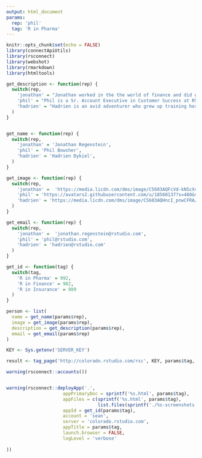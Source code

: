 ```yaml
---
output: html_document
params:
  rep: 'phil'
  tag: 'R in Pharma'
---
```


```r
knitr::opts_chunk$set(echo = FALSE)
library(connectApiUtils)
library(rsconnect)
library(webshot)
library(rmarkdown)
library(htmltools)
```

```r
get_description <- function(rep) {
  switch(rep, 
    'jonathan' = "Jonathan worked in the the world of finance and did graduate work in political economy before joining RStudio.  He has very little free time, but if he had more he would enjoy skiing, SCUBA diving, squash and tennis.",
    'phil' = "Phil is a Sr. Account Executive in Customer Success at RStudio. His background is in analytical programs and consulting. He has experience at a number of technology and consulting corporations working in data science teams and delivering innovative data products.",
    'hadrien' = "Hadrien is an avid adventurer who grew up training horses. He now continues to ride on weekends along with trail running and working towards his private pilot’s license. He fell in love with data science and R after college and has worked in various industries including tech and insurance. He is now a member of the customer success team at RStudio."
  )
}


get_name <- function(rep) {
  switch(rep, 
    'jonathan' = 'Jonathan Regenstein',
    'phil' = 'Phil Bowsher',
    'hadrien' = 'Hadrien Dykiel',
  )
}

get_image <- function(rep) {
  switch(rep,
    'jonathan' =  'https://media.licdn.com/dms/image/C5603AQFcVd-kNScX4g/profile-displayphoto-shrink_800_800/0?e=1526828400&v=alpha&t=T3HdHKPJyz_G-Kvk0UDTu1uNQAE-UxAjhrLyUFZv8A4',
    'phil' = 'https://avatars2.githubusercontent.com/u/18560137?s=460&v=4',
    'hadrien' = 'https://media.licdn.com/dms/image/C5603AQHncI_pnwCFRA/profile-displayphoto-shrink_800_800/0?e=1526828400&v=alpha&t=pE_0xNwYxn-cUskaGd4z1ZuPKzg9F8vFpkAvtU44yrU'
  )
}

get_email <- function(rep) {
  switch(rep, 
    'jonathan' =  'jonathan.regenstein@rstudio.com',
    'phil' = 'phil@rstudio.com',
    'hadrien' = 'hadrien@rstudio.com'
  )
}

get_id <- function(tag) {
  switch(tag,
    'R in Pharma' = 992,
    'R in Finance' = 982,
    'R in Insurance' = 989
  )
}
```

```r
person <- list(
  name = get_name(params$rep),
  image = get_image(params$rep),
  description = get_description(params$rep),
  email = get_email(params$rep)
)

KEY <- Sys.getenv('SERVER_KEY')

result <- tag_page('http://colorado.rstudio.com/rsc', KEY, params$tag, person)

warning(rsconnect::accounts())


warning(rsconnect::deployApp('.', 
                     appPrimaryDoc = sprintf('%s.html', params$tag), 
                     appFiles = c(sprintf('%s.html', params$tag), 
                                  list.files(sprintf('./%s-screenshots', params$tag), full.names = TRUE)), 
                     appId = get_id(params$tag), 
                     account = 'sean',
                     server = 'colorado.rstudio.com',
                     appTitle = params$tag,
                     launch.browser = FALSE,
                     logLevel = 'verbose'
                    
))

```
